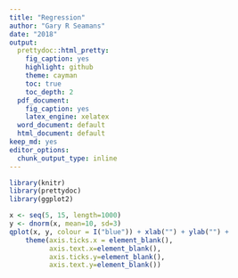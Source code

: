 ---
title: "Regression"
author: "Gary R Seamans"
date: "2018"
output:
  prettydoc::html_pretty:
    fig_caption: yes
    highlight: github
    theme: cayman
    toc: true
    toc_depth: 2
  pdf_document:
    fig_caption: yes
    latex_engine: xelatex
  word_document: default
  html_document: default
keep_md: yes
editor_options:
  chunk_output_type: inline
---

```{r setup, echo=TRUE}
library(knitr)
library(prettydoc)
library(ggplot2)
```

```{r randomNormal}
x <- seq(5, 15, length=1000)
y <- dnorm(x, mean=10, sd=3)
qplot(x, y, colour = I("blue")) + xlab("") + ylab("") +
    theme(axis.ticks.x = element_blank(),
          axis.text.x=element_blank(),
          axis.ticks.y=element_blank(),
          axis.text.y=element_blank())

```